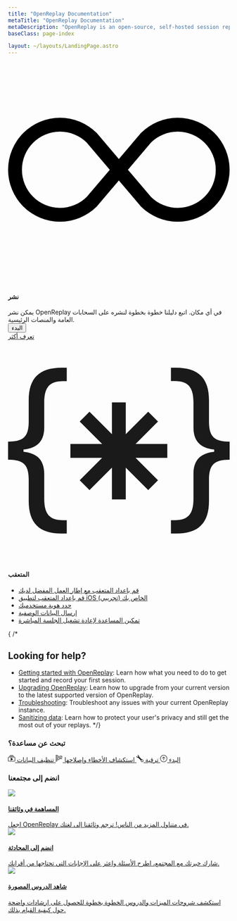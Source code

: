 ```yaml
---
title: "OpenReplay Documentation"
metaTitle: "OpenReplay Documentation"
metaDescription: "OpenReplay is an open-source, self-hosted session replay stack that let’s you see what users do on your web app, helping you troubleshoot issues faster."
baseClass: page-index

layout: ~/layouts/LandingPage.astro
---
```




<div class="col-span-12 card mt-0">
   <div class="relative border text-left">
      <div class="relative flex flex-col gap-3">
         <div class="flex items-center gap-3">
            <div class="shrink-0 theme-icon w-8 h-8 flex items-center justify-center rounded">
               <svg xmlns="http://www.w3.org/2000/svg" fill="var(--theme-accent-full)" class="bi bi-infinity" viewBox="0 0 16 16">
                  <path d="M5.68 5.792 7.345 7.75 5.681 9.708a2.75 2.75 0 1 1 0-3.916ZM8 6.978 6.416 5.113l-.014-.015a3.75 3.75 0 1 0 0 5.304l.014-.015L8 8.522l1.584 1.865.014.015a3.75 3.75 0 1 0 0-5.304l-.014.015L8 6.978Zm.656.772 1.663-1.958a2.75 2.75 0 1 1 0 3.916L8.656 7.75Z"/>
               </svg>
            </div>
            <h4>نشر</h4>
         </div>
         <span class="flex-grow">يمكن نشر OpenReplay في أي مكان. اتبع دليلنا خطوة بخطوة لنشره على السحابات العامة والمنصات الرئيسية.</span>
      </div>
      <div class="mt-6">
         <div class="hidden">
            <button class="relative inline-flex items-center space-x-2 text-center rounded px-3 py-2" type="button">
							<span class="truncate">البدء</span>
            </button>
         </div>
         <div class="grid grid-cols-2 md:grid-cols-4 gap-3">
            <IconText url="/deployment/deploy-aws" title="AWS" />
            <IconText url="/deployment/deploy-azure" title="Azure" />
            <IconText url="/deployment/deploy-gcp" title="GCP" />
            <IconText url="/deployment/deploy-digitalocean" title="Digital Ocean" />
         </div>
      </div>
      <div class="flex justify-start mt-5">
				<a class="block text-center w-fit learn-more" href="/deployment/"> تعرف أكثر </a>
    </div>
   </div>
</div>

<div class="col-span-12 card">
   <div class="relative border text-left">
      <div class="relative flex flex-col gap-6">
         <div class="flex items-center gap-3">
            <div class="shrink-0 theme-icon w-8 h-8 flex items-center justify-center rounded">
               <svg xmlns="http://www.w3.org/2000/svg" fill="currentColor" class="bi bi-braces-asterisk" viewBox="0 0 16 16">
  <path fill-rule="evenodd" d="M1.114 8.063V7.9c1.005-.102 1.497-.615 1.497-1.6V4.503c0-1.094.39-1.538 1.354-1.538h.273V2h-.376C2.25 2 1.49 2.759 1.49 4.352v1.524c0 1.094-.376 1.456-1.49 1.456v1.299c1.114 0 1.49.362 1.49 1.456v1.524c0 1.593.759 2.352 2.372 2.352h.376v-.964h-.273c-.964 0-1.354-.444-1.354-1.538V9.663c0-.984-.492-1.497-1.497-1.6ZM14.886 7.9v.164c-1.005.103-1.497.616-1.497 1.6v1.798c0 1.094-.39 1.538-1.354 1.538h-.273v.964h.376c1.613 0 2.372-.759 2.372-2.352v-1.524c0-1.094.376-1.456 1.49-1.456v-1.3c-1.114 0-1.49-.362-1.49-1.456V4.352C14.51 2.759 13.75 2 12.138 2h-.376v.964h.273c.964 0 1.354.444 1.354 1.538V6.3c0 .984.492 1.497 1.497 1.6ZM7.5 11.5V9.207l-1.621 1.621-.707-.707L6.792 8.5H4.5v-1h2.293L5.172 5.879l.707-.707L7.5 6.792V4.5h1v2.293l1.621-1.621.707.707L9.208 7.5H11.5v1H9.207l1.621 1.621-.707.707L8.5 9.208V11.5h-1Z"/>
</svg>
            </div>
						<h4>المتعقب</h4>
         </div>
      </div>
      <div class="mt-4">
            <ul class="ml-4 pl-0">
               <li>
 								<a href="/using-or/">قم بإعداد المتعقب مع إطار العمل المفضل لديك</a>
               </li>
 							<li>
 								<a href="/ios-sdk/init">قم بإعداد المتعقب لتطبيق iOS الخاص بك (تجريبي)</a>
 							</li>
               <li>
 								<a href="/installation/identify-user/">حدد هوية مستخدميك </a>
               </li>
               <li>
 								<a href="/installation/metadata/">إرسال البيانات الوصفية</a>
               </li>
               <li>
 								<a href="/plugins/assist/">تمكين المساعدة لإعادة تشغيل الجلسة المباشرة</a>
               </li>
            </ul>
      </div>
 
   </div>
</div>


{
/* 
## Looking for help?
 - [Getting started with OpenReplay](/getting-started/): Learn how what you need to do to get started and record your first session.
- [Upgrading OpenReplay](/deployment/upgrade/): Learn how to upgrade from your current version to the latest supported version of OpenReplay.
- [Troubleshooting](/troubleshooting): Troubleshoot any issues with your current OpenReplay instance.
- [Sanitizing data](/installation/sanitize-data/): Learn how to protect your user's privacy and still get the most out of your replays.
*/}

<div class="card gradient-bg">
	<h3 class="mb-4">تبحث عن مساعدة؟</h3>
   <div class="grid grid-cols-2 md:grid-cols-2 xl:grid-cols-4 gap-3 pt mt-4">
      <a href="/getting-started/" class="card flex flex-col justify-center p-2 py-4 gap-2 no-decoration">
         <svg xmlns="http://www.w3.org/2000/svg" width="16" height="16" fill="currentColor" class="bi bi-collection-play" viewBox="0 0 16 16"><path d="M2 3a.5.5 0 0 0 .5.5h11a.5.5 0 0 0 0-1h-11A.5.5 0 0 0 2 3zm2-2a.5.5 0 0 0 .5.5h7a.5.5 0 0 0 0-1h-7A.5.5 0 0 0 4 1zm2.765 5.576A.5.5 0 0 0 6 7v5a.5.5 0 0 0 .765.424l4-2.5a.5.5 0 0 0 0-.848l-4-2.5z"></path><path d="M1.5 14.5A1.5 1.5 0 0 1 0 13V6a1.5 1.5 0 0 1 1.5-1.5h13A1.5 1.5 0 0 1 16 6v7a1.5 1.5 0 0 1-1.5 1.5h-13zm13-1a.5.5 0 0 0 .5-.5V6a.5.5 0 0 0-.5-.5h-13A.5.5 0 0 0 1 6v7a.5.5 0 0 0 .5.5h13z"></path></svg>
 				<span>البدء</span>
      </a>
      <a href="/deployment/upgrade/" class="card flex flex-col justify-center p-2 py-4 gap-2 no-decoration">
         <svg xmlns="http://www.w3.org/2000/svg" width="16" height="16" fill="currentColor" class="bi bi-arrow-up-circle" viewBox="0 0 16 16"> <path fill-rule="evenodd" d="M1 8a7 7 0 1 0 14 0A7 7 0 0 0 1 8zm15 0A8 8 0 1 1 0 8a8 8 0 0 1 16 0zm-7.5 3.5a.5.5 0 0 1-1 0V5.707L5.354 7.854a.5.5 0 1 1-.708-.708l3-3a.5.5 0 0 1 .708 0l3 3a.5.5 0 0 1-.708.708L8.5 5.707V11.5z"/></svg>
 				<span>ترقية</span>
      </a>
      <a href="/troubleshooting" class="card flex flex-col justify-center p-2 py-4 gap-2 no-decoration">
         <svg xmlns="http://www.w3.org/2000/svg" width="16" height="16" fill="currentColor" class="bi bi-wrench" viewBox="0 0 16 16"> <path d="M.102 2.223A3.004 3.004 0 0 0 3.78 5.897l6.341 6.252A3.003 3.003 0 0 0 13 16a3 3 0 1 0-.851-5.878L5.897 3.781A3.004 3.004 0 0 0 2.223.1l2.141 2.142L4 4l-1.757.364L.102 2.223zm13.37 9.019.528.026.287.445.445.287.026.529L15 13l-.242.471-.026.529-.445.287-.287.445-.529.026L13 15l-.471-.242-.529-.026-.287-.445-.445-.287-.026-.529L11 13l.242-.471.026-.529.445-.287.287-.445.529-.026L13 11l.471.242z"/></svg>
 				<span>استكشاف الأخطاء وإصلاحها</span>
      </a>
      <a href="/installation/sanitize-data/" class="card flex flex-col justify-center p-2 py-4 gap-2 no-decoration">
         <svg xmlns="http://www.w3.org/2000/svg" width="16" height="16" fill="currentColor" class="bi bi-body-text" viewBox="0 0 16 16"> <path fill-rule="evenodd" d="M0 .5A.5.5 0 0 1 .5 0h4a.5.5 0 0 1 0 1h-4A.5.5 0 0 1 0 .5Zm0 2A.5.5 0 0 1 .5 2h7a.5.5 0 0 1 0 1h-7a.5.5 0 0 1-.5-.5Zm9 0a.5.5 0 0 1 .5-.5h5a.5.5 0 0 1 0 1h-5a.5.5 0 0 1-.5-.5Zm-9 2A.5.5 0 0 1 .5 4h3a.5.5 0 0 1 0 1h-3a.5.5 0 0 1-.5-.5Zm5 0a.5.5 0 0 1 .5-.5h5a.5.5 0 0 1 0 1h-5a.5.5 0 0 1-.5-.5Zm7 0a.5.5 0 0 1 .5-.5h3a.5.5 0 0 1 0 1h-3a.5.5 0 0 1-.5-.5Zm-12 2A.5.5 0 0 1 .5 6h6a.5.5 0 0 1 0 1h-6a.5.5 0 0 1-.5-.5Zm8 0a.5.5 0 0 1 .5-.5h5a.5.5 0 0 1 0 1h-5a.5.5 0 0 1-.5-.5Zm-8 2A.5.5 0 0 1 .5 8h5a.5.5 0 0 1 0 1h-5a.5.5 0 0 1-.5-.5Zm7 0a.5.5 0 0 1 .5-.5h7a.5.5 0 0 1 0 1h-7a.5.5 0 0 1-.5-.5Zm-7 2a.5.5 0 0 1 .5-.5h8a.5.5 0 0 1 0 1h-8a.5.5 0 0 1-.5-.5Zm0 2a.5.5 0 0 1 .5-.5h4a.5.5 0 0 1 0 1h-4a.5.5 0 0 1-.5-.5Zm0 2a.5.5 0 0 1 .5-.5h2a.5.5 0 0 1 0 1h-2a.5.5 0 0 1-.5-.5Z"/> </svg>
 				<span>تنظيف البيانات</span>
      </a>
   </div>
</div>

<div class="grid grid-cols-1 md:grid-cols-12 gap-6">
    <ORCard 
        url="/plugins/" 
        title="Plugins" 
        description="دمج مع مكتبات أخرى وتتبع حالة تطبيقك باستخدام إضافات مثل Redux و Pinia."
        width="50"
				btnText="تعرف أكثر"
    />
   <ORCard 
        url="/integrations/" 
        title="Integrations" 
				description="دمج OpenReplay في سير عملك لتبسيط إدارة البيانات وتحسين التعاون."
        width="50"
				btnText="تعرف أكثر"
    />
    <ORCard 
        url="/configuration/" 
        title="Administration"
				description="قم بتوسيع نسختك من OpenReplay عن طريق إعداد تخزين خارجي، حذف التسجيلات من قاعدة البيانات وتأمين تثبيتك."
        width="50"
				btnText="تعرف أكثر"
    />
    <ORCard 
        url="/installation/" 
        title="How-Tos"
				description="قم بتنفيذ عمليات متقدمة مع OpenReplay. قم بتحميل خرائط المصادر، وإرسال الأحداث المخصصة وتقرير أخطاء التطبيق"
        width="50"
				btnText="تعرف أكثر"
    />

</div>

<div class="card">
	<h3>انضم إلى مجتمعنا</h3>
 <div class="grid grid-cols-1 md:grid-cols-3 gap-3 pt-4">
    <a class="card hover-bg" href="https://github.com/openreplay/documentation">
            <div class="relative flex flex-col gap-3 p-4">
                <div class="flex items-top gap-3">
                    <div class="shrink-0 w-7 h-7 flex items-center justify-center rounded  border-0">
                    <img class="border-0 w-7" src="/landing-icons/icn-edit.svg" /></div>
										<h4>المساهمة في وثائقنا</h4>
                </div>
								<span class="flex-grow text-sm">اجعل OpenReplay في متناول المزيد من الناس! ترجم وثائقنا إلى لغتك.</span>
        </div>
    </a>
   <a class="card bg-slack hover-bg" href="https://openreplay.slack.com/">
            <div class="relative flex flex-col gap-3 p-4">
                <div class="flex items-top gap-3">
                    <div class="shrink-0 w-8 h-8 flex items-center justify-center rounded  border-0">
                    <img class="border-0 w-8" src="/landing-icons/icn-slack.svg" /></div>
										<h4>انضم إلى المحادثة</h4>
                </div>
								<span class="flex-grow text-sm">شارك خبرتك مع المجتمع، اطرح الأسئلة واعثر على الإجابات التي تحتاجها من أقرانك.</span>
            </div>
    </a>
    <a class="card bg-youtube hover-bg" href="https://www.youtube.com/@openreplay">
            <div class="relative flex flex-col gap-3 p-4">
                <div class="flex items-top gap-3">
                    <div class="shrink-0 w-8 h-8 flex items-center justify-center rounded border-0">
                    <img class="border-0 w-8" src="/landing-icons/icn-youtube.svg" /></div>
										<h4>شاهد الدروس المصورة</h4>
                </div>
								<span class="flex-grow text-sm">استكشف شروحات الميزات والدروس الخطوة بخطوة للحصول على إرشادات واضحة حول كيفية القيام بذلك.</span>
            </div>
    </a>
</div>
</div>